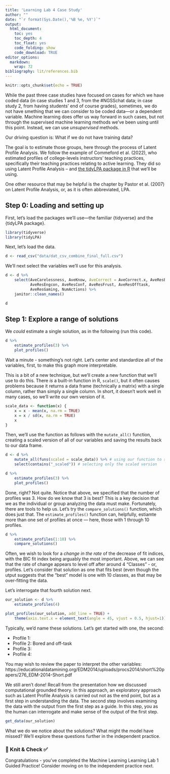 ```yaml
---
title: 'Learning Lab 4 Case Study'
author: ""
date: "`r format(Sys.Date(),'%B %e, %Y')`"
output:
  html_document:
    toc: yes
    toc_depth: 4
    toc_float: yes
    code_folding: show
    code_download: TRUE
editor_options:
  markdown:
    wrap: 72
bibliography: lit/references.bib
---
```


```r
knitr::opts_chunk$set(echo = TRUE)
```

While the past three case studies have focused on cases for which we have coded data (in case studies 1 and 3, from the #NGSSchat data; in case study 2, from having students' end of course grades), sometimes, we do not have smething that we can consider to be coded data---or a dependent variable. Machine learning does offer us way forward in such cases, but not through the supervised machine learning methods we've been using until this point. Instead, we can use _unsupervised_ methods.

Our driving question is: What if we do not have training data? 

The goal is to estimate those groups, here through the process of Latent Profile Analysis. We follow the example of Commeford et al. (2022), who estimated profiles of college-levels instructors' teaching practices, specifically their teaching practices relating to active learning. They did so using Latent Profile Analysis -- and [the tidyLPA package in R](https://data-edu.github.io/tidyLPA/index.html) that we'll be using.

One other resource that may be helpful is the chapter by Pastor et al. (2007) on Latent Profile Analysis, or, as it is often abbreviated, LPA.


## Step 0: Loading and setting up

First, let's load the packages we'll use---the familiar {tidyverse} and the {tidyLPA package}.

```r
library(tidyverse)
library(tidyLPA)
```

Next, let's load the data.

```r
d <- read_csv("data/dat_csv_combine_final_full.csv")
```

We'll next select the variables we'll use for this analysis.

```r
d <- d %>% 
    select(AveCarelessness, AveKnow, AveCorrect = AveCorrect.x, AveResBored, 
           AveResEngcon, AveResConf, AveResFrust, AveResOfftask, 
           AveResGaming, NumActions) %>%
    janitor::clean_names()

d
```

## Step 1: Explore a range of solutions

We _could_ estimate a single solution, as in the following (run this code).

```r
d %>%
    estimate_profiles(3) %>% 
    plot_profiles()
```
Wait a minute - something's not right. Let's center and standardize all of the variables, first, to make this graph more interpretable.

This is a bit of a new technique, but we'll create a new function that we'll use to do this. There _is_ a built-in function in R, `scale()`, but it often causes problems because it returns a data frame (technically a matrix) with a single column, rather than simply a single column. In short, it doesn't work well in many cases, so we'll write our own version of it.

```r
scale_data <- function(x) {
    x = x - mean(x, na.rm = TRUE)
    x = x / sd(x, na.rm = TRUE)
    x
}
```

Then, we'll use the function as follows with the `mutate_all()` function, creating a scaled version of all of our variables and saving the results back to our data frame.

```r
d <- d %>%
    mutate_all(funs(scaled = scale_data)) %>% # using our function to scale all of the varialbves
    select(contains("_scaled")) # selecting only the scaled version
```

```r
d %>%
    estimate_profiles(3) %>% 
    plot_profiles()
```

Done, right? Not quite. Notice that above, we specified that the number of profiles was 3. How do we know that 3 is best? This is a key decision that we as the individual or group analyzing the data must make. Fortunately, there are tools to help us. Let's try the `compare_solutions()` function, which does just that. The `estimate_profiles()` function can, helpfully, estiamte more than one set of profiles at once --- here, those with 1 through 10 profiles.

```r
d %>%
    estimate_profiles(1:10) %>% 
    compare_solutions()
```

Often, we wish to look for a _change in the rate_ of the decrease of fit indices, with the BIC fit index being arguably the most important. Above, we can see that the rate of change appears to level off after around 4 "Classes" - or, profiles. Let's consider that solution as one that fits best (even though the utput suggests that the "best" model is one with 10 classes, as that may be over-fitting the data.

Let's interrogate that fourth solution next.

```r
our_solution <- d %>%
    estimate_profiles(4)

plot_profiles(our_solution, add_line = TRUE) +
    theme(axis.text.x = element_text(angle = 45, vjust = 0.5, hjust=1)) # this rotates the x-axis labels to make them easier to read
```

Typically, we'd name these solutions. Let's get started with one, the second:

- Profile 1: 
- Profile 2: Bored and off-task
- Profile 3:
- Profile 4:

You may wish to review the paper to interpret the other variables: https://educationaldatamining.org/EDM2014/uploads/procs2014/short%20papers/276_EDM-2014-Short.pdf

We still aren't done! Recall from the presentation how we discussed computational grounded theory. In this approach, an exploratory approach such as Latent Profile Analysis is carried out not as the end point, but as a first step in understanding the data. The second step involves examining the data with the output from the first step as a guide. In this step, you as the human can interrogate and make sense of the output of the first step.

```r
get_data(our_solution)
```

What we do we notice about the solutions? What might the model have missed? We'll explore these questions further in the independent practice.

### 🧶 Knit & Check ✅

Congratulations - you've completed the Machine Learning Learning Lab 1 Guided Practice! Consider moving on to the independent practice next.